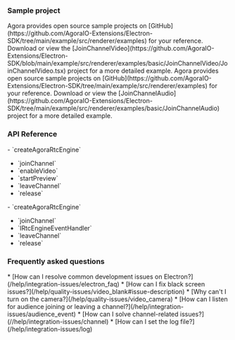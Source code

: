 <PlatformWrapper platform = "electron">

### Sample project
<ProductWrapper notAllowed="voice-calling">
Agora provides open source sample projects on [GitHub](https://github.com/AgoraIO-Extensions/Electron-SDK/tree/main/example/src/renderer/examples) for your reference. Download or view the [JoinChannelVideo](https://github.com/AgoraIO-Extensions/Electron-SDK/blob/main/example/src/renderer/examples/basic/JoinChannelVideo/JoinChannelVideo.tsx) project for a more detailed example.
</ProductWrapper>

<ProductWrapper product="voice-calling">
Agora provides open source sample projects on [GitHub](https://github.com/AgoraIO-Extensions/Electron-SDK/tree/main/example/src/renderer/examples) for your reference. Download or view the [JoinChannelAudio](https://github.com/AgoraIO-Extensions/Electron-SDK/tree/main/example/src/renderer/examples/basic/JoinChannelAudio) project for a more detailed example.
</ProductWrapper>

### API Reference
<ProductWrapper notAllowed="voice-calling">
- <Link to="{{Global.API_REF_ELECTRON_ROOT}}/class_irtcengine.html#api_createagorartcengine">`createAgoraRtcEngine`</Link>

- <Link to="{{Global.API_REF_ELECTRON_ROOT}}/class_irtcengine.html#api_irtcengine_joinchannel2">`joinChannel`</Link>

- <Link to="{{Global.API_REF_ELECTRON_ROOT}}/class_irtcengine.html#api_irtcengine_enablevideo">`enableVideo`</Link>

- <Link to="{{Global.API_REF_ELECTRON_ROOT}}/class_irtcengine.html#api_irtcengine_startpreview">`startPreview`</Link>

- <Link to="{{Global.API_REF_ELECTRON_ROOT}}/class_irtcengine.html#api_irtcengine_leavechannel2">`leaveChannel`</Link>

- <Link to="{{Global.API_REF_ELECTRON_ROOT}}/class_irtcengine.html#api_irtcengine_release">`release`</Link>

</ProductWrapper>
<ProductWrapper product="voice-calling">
- <Link to="{{Global.API_REF_ELECTRON_ROOT_VOICE_SDK}}/class_irtcengine.html#api_createagorartcengine">`createAgoraRtcEngine`</Link>

- <Link to="{{Global.API_REF_ELECTRON_ROOT_VOICE_SDK}}/class_irtcengine.html#api_irtcengine_joinchannel2">`joinChannel`</Link>

- <Link to="{{Global.API_REF_ELECTRON_ROOT_VOICE_SDK}}/class_irtcengineeventhandler.html#class_irtcengineeventhandler">`IRtcEngineEventHandler`</Link>

- <Link to="{{Global.API_REF_ELECTRON_ROOT_VOICE_SDK}}/class_irtcengine.html#api_irtcengine_leavechannel2">`leaveChannel`</Link>

- <Link to="{{Global.API_REF_ELECTRON_ROOT_VOICE_SDK}}/class_irtcengine.html#api_irtcengine_release">`release`</Link>

</ProductWrapper>

### Frequently asked questions
<ProductWrapper notAllowed="voice-calling">
* [How can I resolve common development issues on Electron?](/help/integration-issues/electron_faq)
* [How can I fix black screen issues?](/help/quality-issues/video_blank#issue-description)
* [Why can't I turn on the camera?](/help/quality-issues/video_camera)
</ProductWrapper>
* [How can I listen for audience joining or leaving a channel?](/help/integration-issues/audience_event)
* [How can I solve channel-related issues?](//help/integration-issues/channel)
* [How can I set the log file?](/help/integration-issues/log)

</PlatformWrapper>